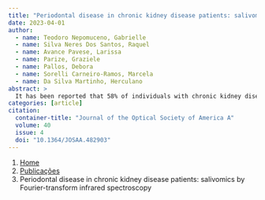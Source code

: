 ```yaml
---
title: "Periodontal disease in chronic kidney disease patients: salivomics by Fourier-transform infrared spectroscopy"
date: 2023-04-01
author:
  - name: Teodoro Nepomuceno, Gabrielle
  - name: Silva Neres Dos Santos, Raquel
  - name: Avance Pavese, Larissa
  - name: Parize, Graziele
  - name: Pallos, Debora
  - name: Sorelli Carneiro-Ramos, Marcela
  - name: Da Silva Martinho, Herculano
abstract: > 
  It has been reported that 58% of individuals with chronic kidney disease (CKD) have moderate to advanced periodontitis due to alterations of pH and biochemical composition in the saliva. In fact, the composition of this important biofluid may be modulated by systemic disorders. Here we investigate the micro-reflectance Fourier-transform infrared spectroscopy (FTIR) spectra of saliva that CKD patients submitted to periodontal treatment, aiming to identify spectral biomarkers of kidney disease evolution and the effectiveness of periodontal treatment, proposing possible biomarkers of disease evolution. Saliva from 24 CKD patients—stage-5 men, 29 to 64 years old—was evaluated in (i) patients starting periodontal treatment; (ii) patients 30 days after periodontal treatment; and (iii) patients 90 days after periodontal treatment. Our findings indicated that there are statistically relevant changes among the groups after 30 and 90 days of periodontal treatment, when considering the overall spectra in the fingerprint region (800−1800cm −1 ). The key bands presenting good prediction power (area under the receiver operating characteristic curve textgreater0.70) were related to poly (ADP-ribose) polymerase (PARP) conjugated to DNA at 883, 1031, and 1060cm −1 (carbohydrates at 1043 and 1049cm −1 ) and triglycerides (1461cm −1 ). Interestingly when analyzing the derivative spectra in the secondary structure region (1590−1700cm −1 ), we detected over-expression of the β -sheet class of secondary structures in 90 days of periodontal treatment, possibly related to over-expression of human B-defensins. Conformational changes in ribose sugar in this region corroborate the interpretation concerning PARP detection. To our knowledge, PARP was detected for the first time in saliva samples of stage-5 CKD patients by FTIR. All observed changes were correctly interpreted in terms of intensive apoptosis and dyslipidemia due to kidney disease progression. Biomarkers due to CKD predominate in saliva, and the relative improvement in the periodontal state did not cause remarkable changes in the spectra of saliva.
categories: [article]
citation: 
  container-title: "Journal of the Optical Society of America A"
  volume: 40
  issue: 4
  doi: "10.1364/JOSAA.482903"
---
```


```{=html}
<nav aria-label="breadcrumb">
  <ol class="breadcrumb">
    <li class="breadcrumb-item"><a href="../../index.html">Home</a></li>
    <li class="breadcrumb-item"><a href="../index.html">Publicações</a></li>
    <li class="breadcrumb-item active" aria-current="page">Periodontal disease in chronic kidney disease patients: salivomics by Fourier-transform infrared spectroscopy</li>
  </ol>
</nav>
```
